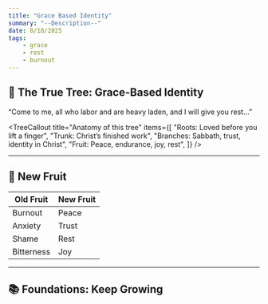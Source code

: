 ```yaml
---
title: "Grace Based Identity"
summary: "--Description--"
date: 8/18/2025
tags:
    - grace
    - rest
    - burnout
---
```


## 🌴 The True Tree: **Grace-Based Identity**
<Scripture refText="Matthew 11:28–30">
“Come to me, all who labor and are heavy laden, and I will give you rest…”
</Scripture>

<TreeCallout title="Anatomy of this tree" items={[
  "Roots: Loved before you lift a finger",
  "Trunk: Christ’s finished work",
  "Branches: Sabbath, trust, identity in Christ",
  "Fruit: Peace, endurance, joy, rest",
]} />

<CTA variant="canon" title="Abide, don’t strive" description="Rest isn’t a reward..." buttonText="See the fruit" href="#new-fruit" />

---

## 🍇 New Fruit
| Old Fruit | New Fruit |
|---|---|
| Burnout | Peace |
| Anxiety | Trust |
| Shame | Rest |
| Bitterness | Joy |

<CTA title="Stay in this tree" description="Formation happens over time..." buttonText="Next steps" href="#foundations" />

---

## 📚 Foundations: Keep Growing
<CTA variant="canon" title="Canon Note: Rest That Can’t Be Earned" href="/foundations/canon-notes/rest-that-cant-be-earned" buttonText="Read Canon Note" />
<CTA variant="compass" title="Compass Point: Hustle Culture Is a Prosperity Gospel for Atheists" href="/foundations/compass-points/hustle-culture-prosperity" buttonText="Read Compass Point" />
<CTA variant="pillar" title="Pillar: The Roots of Performance" href="/foundations/pillars/roots-of-performance" buttonText="Read Pillar" />
